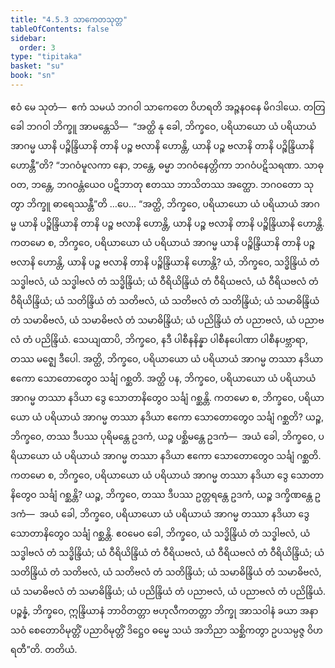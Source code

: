 ```yaml
---
title: "4.5.3 သာကေတသုတ္တ"
tableOfContents: false
sidebar:
  order: 3
type: "tipitaka"
basket: "su"
book: "sn"
---
```



<DynamicBreadcrumb />

<Division number="513" book="sn" e="ch" v="18" p="354">

<Paragraph number="1151" book="sn">
ဧဝံ မေ သုတံ—  ဧကံ သမယံ ဘဂဝါ သာကေတေ ဝိဟရတိ အဉ္ဇနဝနေ မိဂဒါယေ. တတြ ခေါ ဘဂဝါ ဘိက္ခူ အာမန္တေသိ—  “အတ္ထိ နု ခေါ, ဘိက္ခဝေ, ပရိယာယော ယံ ပရိယာယံ အာဂမ္မ ယာနိ ပဉ္စိန္ဒြိယာနိ တာနိ ပဉ္စ ဗလာနိ ဟောန္တိ, ယာနိ ပဉ္စ ဗလာနိ တာနိ ပဉ္စိန္ဒြိယာနိ ဟောန္တီ”တိ?
</Paragraph>

<Paragraph number="1152" book="sn">
“ဘဂဝံမူလကာ နော, ဘန္တေ, ဓမ္မာ ဘဂဝံနေတ္တိကာ ဘဂဝံပဋိသရဏာ. သာဓု ဝတ, ဘန္တေ, ဘဂဝန္တံယေဝ ပဋိဘာတု ဧတဿ ဘာသိတဿ အတ္ထော. ဘဂဝတော သုတွာ ဘိက္ခူ ဓာရေဿန္တီ”တိ …ပေ…
</Paragraph>

<Paragraph number="1153" book="sn">
“အတ္ထိ, ဘိက္ခဝေ, ပရိယာယော ယံ ပရိယာယံ အာဂမ္မ ယာနိ ပဉ္စိန္ဒြိယာနိ တာနိ ပဉ္စ ဗလာနိ ဟောန္တိ, ယာနိ ပဉ္စ ဗလာနိ တာနိ ပဉ္စိန္ဒြိယာနိ ဟောန္တိ.
</Paragraph>

<Paragraph number="1154" book="sn">
ကတမော စ, ဘိက္ခဝေ, ပရိယာယော ယံ ပရိယာယံ အာဂမ္မ ယာနိ ပဉ္စိန္ဒြိယာနိ တာနိ ပဉ္စ ဗလာနိ ဟောန္တိ, ယာနိ ပဉ္စ ဗလာနိ တာနိ ပဉ္စိန္ဒြိယာနိ ဟောန္တိ? ယံ, ဘိက္ခဝေ, သဒ္ဓိန္ဒြိယံ တံ သဒ္ဓါဗလံ, ယံ သဒ္ဓါဗလံ တံ သဒ္ဓိန္ဒြိယံ; ယံ ဝီရိယိန္ဒြိယံ တံ ဝီရိယဗလံ, ယံ ဝီရိယဗလံ တံ ဝီရိယိန္ဒြိယံ; ယံ သတိန္ဒြိယံ တံ သတိဗလံ, ယံ သတိဗလံ တံ သတိန္ဒြိယံ; ယံ သမာဓိန္ဒြိယံ တံ သမာဓိဗလံ, ယံ သမာဓိဗလံ တံ သမာဓိန္ဒြိယံ; ယံ ပညိန္ဒြိယံ တံ ပညာဗလံ, ယံ ပညာဗလံ တံ ပညိန္ဒြိယံ. သေယျထာပိ, ဘိက္ခဝေ, နဒီ ပါစီနနိန္နာ ပါစီနပေါဏာ ပါစီနပဗ္ဘာရာ, တဿ မဇ္ဈေ ဒီပေါ. အတ္ထိ, ဘိက္ခဝေ, ပရိယာယော ယံ ပရိယာယံ အာဂမ္မ တဿာ နဒိယာ ဧကော သောတောတွေဝ သင်္ချံ ဂစ္ဆတိ. အတ္ထိ ပန, ဘိက္ခဝေ, ပရိယာယော ယံ ပရိယာယံ အာဂမ္မ တဿာ နဒိယာ ဒွေ သောတာနိတွေဝ သင်္ချံ ဂစ္ဆန္တိ.
</Paragraph>

<Paragraph number="1155" book="sn">
ကတမော စ, ဘိက္ခဝေ, ပရိယာယော ယံ ပရိယာယံ အာဂမ္မ တဿာ နဒိယာ ဧကော သောတောတွေဝ သင်္ချံ ဂစ္ဆတိ? ယဉ္စ, ဘိက္ခဝေ, တဿ ဒီပဿ ပုရိမန္တေ ဥဒကံ, ယဉ္စ ပစ္ဆိမန္တေ ဥဒကံ—  အယံ ခေါ, ဘိက္ခဝေ, ပရိယာယော ယံ ပရိယာယံ အာဂမ္မ တဿာ နဒိယာ ဧကော သောတောတွေဝ သင်္ချံ ဂစ္ဆတိ.
</Paragraph>

<Paragraph number="1156" book="sn">
ကတမော စ, ဘိက္ခဝေ, ပရိယာယော ယံ ပရိယာယံ အာဂမ္မ တဿာ နဒိယာ ဒွေ သောတာနိတွေဝ သင်္ချံ ဂစ္ဆန္တိ? ယဉ္စ, ဘိက္ခဝေ, တဿ ဒီပဿ ဥတ္တရန္တေ ဥဒကံ, ယဉ္စ ဒက္ခိဏန္တေ ဥဒကံ—  အယံ ခေါ, ဘိက္ခဝေ, ပရိယာယော ယံ ပရိယာယံ အာဂမ္မ တဿာ နဒိယာ ဒွေ သောတာနိတွေဝ သင်္ချံ ဂစ္ဆန္တိ. ဧဝမေဝ ခေါ, ဘိက္ခဝေ, ယံ သဒ္ဓိန္ဒြိယံ တံ သဒ္ဓါဗလံ, ယံ သဒ္ဓါဗလံ တံ သဒ္ဓိန္ဒြိယံ; ယံ ဝီရိယိန္ဒြိယံ တံ ဝီရိယဗလံ, ယံ ဝီရိယဗလံ တံ ဝီရိယိန္ဒြိယံ; ယံ သတိန္ဒြိယံ တံ သတိဗလံ, ယံ သတိဗလံ တံ သတိန္ဒြိယံ; ယံ သမာဓိန္ဒြိယံ တံ သမာဓိဗလံ, ယံ သမာဓိဗလံ တံ သမာဓိန္ဒြိယံ; ယံ ပညိန္ဒြိယံ တံ ပညာဗလံ, ယံ ပညာဗလံ တံ ပညိန္ဒြိယံ. ပဉ္စန္နံ, ဘိက္ခဝေ, ဣန္ဒြိယာနံ ဘာဝိတတ္တာ ဗဟုလီကတတ္တာ ဘိက္ခု အာသဝါနံ ခယာ အနာသဝံ စေတောဝိမုတ္တိံ ပညာဝိမုတ္တိံ ဒိဋ္ဌေဝ ဓမ္မေ သယံ အဘိညာ သစ္ဆိကတွာ ဥပသမ္ပဇ္ဇ ဝိဟရတီ”တိ.

</Paragraph>
</Division>

<Paragraph number="1157" type="center" book="sn">
တတိယံ.
</Paragraph>